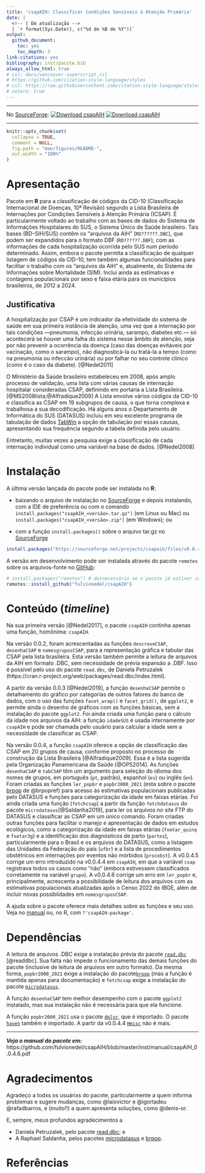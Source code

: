```yaml
---
title: 'csapAIH: Classificar Condições Sensíveis à Atenção Primária'
date: | 
  <!-- | Em atualização -->
  | `r format(Sys.Date(), c("%d de %B de %Y"))`
output: 
  github_document:
    toc: yes
    toc_depth: 3
link-citations: yes
bibliography: inst/pacote.bib
always_allow_html: true
# csl: docs/vancouver-superscript.csl
# https://github.com/citation-style-language/styles
# csl: https://raw.githubusercontent.com/citation-style-language/styles/master/research-institute-for-nature-and-forest.csl
# zotero: true
---
```



---

No [SourceForge](https://sourceforge.net/projects/csapaih/): 
[![Download csapAIH](https://img.shields.io/sourceforge/dt/csapaih.svg)](https://sourceforge.net/projects/csapaih/files/latest/download) 
[![Download csapAIH](https://img.shields.io/sourceforge/dm/csapaih.svg)](https://sourceforge.net/projects/csapaih/files/latest/download)

---


```r
knitr::opts_chunk$set(
  collapse = TRUE,
  comment = NULL,
  fig.path = "man/figures/README-",
  out.width = "100%"
)
```

# Apresentação

Pacote em **R** para a classificação de códigos da CID-10 (Classificação Internacional de Doenças, 10ª Revisão) segundo a Lista Brasileira de Internações por Condições Sensíveis à Atenção Primária (ICSAP). É particularmente voltado ao trabalho com as bases de dados do Sistema de Informações Hospitalares do SUS, o Sistema Único de Saúde brasileiro. Tais bases (BD-SIH/SUS) contêm os "arquivos da AIH" (`RD??????.DBC`), que podem ser expandidos para o formato DBF (`RD??????.DBF`), com as informações de cada hospitalização ocorrida pelo SUS num período determinado. Assim, embora o pacote permita a classificação de qualquer listagem de códigos da CID-10, tem também algumas funcionalidades para facilitar o trabalho com os "arquivos da AIH" e, atualmente, do Sistema de Informações sobre Mortalidade (SIM). Inclui ainda as estimativas e contagens populacionais por sexo e faixa etária para os municípios brasileiros, de 2012 a 2024.

## Justificativa

A hospitalização por CSAP é um indicador da efetividade do sistema de saúde em sua primeira instância de atenção, uma vez que a internação por tais condições ---pneumonia, infecção urinária, sarampo, diabetes etc.---  só acontecerá se houver uma falha do sistema nesse âmbito de atenção, seja por não prevenir a ocorrência da doença (caso das doenças evitáveis por vacinação, como o sarampo), não diagnosticá-la ou tratá-la a tempo (como na pneumonia ou infeccão urinária) ou por falhar no seu controle clínico (como é o caso da diabete). [@Nedel2011]

O Ministério da Saúde brasileiro estabeleceu em 2008, após amplo processo de validação, uma lista com várias causas de internação hospitalar consideradas CSAP, definindo em portaria a Lista Brasileira. [@MS2008lista;@Alfradique2009] A Lista envolve vários códigos da CID-10 e classifica as CSAP em 19 subgrupos de causa, o que torna complexa e trabalhosa a sua decodificação. Há alguns anos o Departamento de Informática do SUS (DATASUS) incluiu em seu excelente programa de tabulação de dados [TabWin](https://datasus.saude.gov.br/transferencia-de-arquivos/) a opção de tabulação por essas causas, apresentando sua frequência segundo a tabela definida pelo usuário.

Entretanto, muitas vezes a pesquisa exige a classificação de cada internação individual como uma variável na base de dados. [@Nedel2008] 

# Instalação

A última versão lançada do pacote pode ser instalada no **R**:

  * baixando o arquivo de instalação no [SourceForge](https://sourceforge.net/projects/csapaih/) e depois instalando, com a IDE de preferência ou com o comando `install.packages("csapAIH_<versão>.tar.gz")` (em Linux ou Mac) ou `install.packages("csapAIH_<versão>.zip")` (em Windows); ou
  
  * com a função `install.packages()` sobre o arquivo tar.gz no [SourceForge](https://sourceforge.net/projects/csapaih/files/)

```r
install.packages("https://sourceforge.net/projects/csapaih/files/v0.0.4.5/v0.0.4.5%20source%20code.tar.gz/download", type = "source", repos = NULL) 
```

A versão em desenvolvimento pode ser instalada através do pacote `remotes` sobre os arquivos-fonte no [GitHub](https://github.com/fulvionedel/csapAIH):

```r
# install.packages("remotes") # desnecessário se o pacote já estiver instalado
remotes::install_github("fulvionedel/csapAIH")
```


# Conteúdo (_timeline_)

Na sua primeira versão [@Nedel2017], o pacote `csapAIH` continha apenas uma função, homônima: `csapAIH`. 

Na versão 0.0.2, foram acrescentadas as funções `descreveCSAP`, `desenhaCSAP` e `nomesgruposCSAP`, para a representação gráfica e tabular das CSAP pela lista brasileira. Esta versão também permite a leitura de arquivos da AIH em formato .DBC, sem necessidade de prévia expansão a .DBF. Isso é possível pelo uso do pacote `read.dbc`, de Daniela Petruzalek (https://cran.r-project.org/web/packages/read.dbc/index.html). 

A partir da versão 0.0.3 [@Nedel2019], a função `desenhaCSAP` permite o detalhamento do gráfico por categorias de outros fatores do banco de dados, com o uso das funções `facet_wrap()` e `facet_grid()`, de `ggplot2`, e permite ainda o desenho de gráficos com as funções básicas, sem a instalação do pacote `ggplot2`. Foi ainda criada uma função para o cálculo da idade nos arquivos da AIH: a função `idadeSUS` é usada internamente por `csapAIH` e pode ser chamada pelo usuário para calcular a idade sem a necessidade de classificar as CSAP.

Na versão 0.0.4, a função `csapAIH` oferece a opção de classificação das CSAP em 20 grupos de causa, conforme proposto no processo de construção da Lista Brasileira [@Alfradique2009]. Essa é a lista sugerida pela Organização Panamericana da Saúde [@OPS2014]. As funções `desenhaCSAP` e `tabCSAP` têm um argumento para seleção do idioma dos nomes de grupos, em português (`pt`, padrão), espanhol (`es`) ou inglês (`en`).
Foram criadas as funções `ler_popbr` e `popbr2000_2021` (esta sobre o pacote [brpop](https://cran.r-project.org/package=brpop) de @brpopref) para acesso às estimativas populacionais publicadas pelo DATASUS e funções para categorização da idade em faixas etárias. Foi ainda criada uma função (`fetchcsap`) a partir da função `fetchdatasus` do pacote `microdatasus`[@Saldanha2019], para ler os arquivos no site FTP do DATASUS e classificar as CSAP em um único comando. Foram criadas outras funções para facilitar o manejo e apresentação de dados em estudos ecológicos, como a categorização da idade em faixas etárias (`fxetar_quinq` e `fxetar3g`) e a identificação dos diagnósticos de parto (`partos`), particularmente para o Brasil e os arquivos do DATASUS, como a listagem das Unidades da Federação do país (`ufbr`) e a lista de procedimentos obstétricos em internações por eventos não mórbidos (`procobst`). A v0.0.4.5 corrige um erro introduzido na v0.0.4.4 em `csapAIH`, em que a variável `csap` registrava todos os casos como "não" (embora estivessem classificados corretamente na variável `grupo`). A v0.0.4.6 corrige um erro em `ler_popbr` e, principalmente, acrescenta a possibilidade de leitura dos arquivos com as estimativas populacionais atualizadas após o Censo 2022 do IBGE, além de incluir novas possiblidades em `nomesgruposCSAP`.

A ajuda sobre o pacote oferece mais detalhes sobre as funções e seu uso. Veja no [manual](https://github.com/fulvionedel/csapAIH/blob/master/docs/csapAIH_0.0.4.6.pdf) ou, no R, com `?'csapAIH-package'`.


# Dependências

A leitura de arquivos .DBC exige a instalação prévia do pacote [`read.dbc`](https://cran.r-project.org/web/packages/read.dbc/index.html) [@readdbc]. Sua falta não impede o funcionamento das demais funções do pacote (inclusive de leitura de arquivos em outro formato). Da mesma forma,  `popbr2000_2021` exige a instalação do pacote[`brpop`](https://rfsaldanha.github.io/brpop/) (mas a função é mantida apenas para documentação) e  `fetchcsap` exige a instalação do pacote [`microdatasus`](https://github.com/rfsaldanha/microdatasus). 

A função `desenhaCSAP` tem melhor desempenho com o pacote `ggplot2` instalado, mas sua instalação não é necessária para que ela funcione. 

A função `popbr2000_2021` usa o pacote [`dplyr`](https://cran.r-project.org/package=dplyr), que é importado. O pacote [`haven`](https://cran.r-project.org/package=haven) também é importado. A partir da v0.0.4.4 [`Hmisc`](https://cran.r-project.org/web/packages/Hmisc/index.html) não é mais.
<!-- O código da função `???` é escrito com a função de encadeamento de comandos  ("_piping_") própria do R ("|>") e seu uso exige, portanto, R>=4.1.0 (espero não gerar outro problema como [esse](https://github.com/fulvionedel/csapAIH/issues/5). -->

---
***Veja o manual do pacote em:*** 
https://github.com/fulvionedel/csapAIH/blob/master/inst/manual/csapAIH_0.0.4.6.pdf

<!-- You'll still need to render `README.Rmd` regularly, to keep `README.md` up-to-date. `devtools::build_readme()` is handy for this. You could also use GitHub Actions to re-render `README.Rmd` every time you push. An example workflow can be found here: <https://github.com/r-lib/actions/tree/v1/examples>. -->


# Agradecimentos

Agradeço a todxs os usuárixs do pacote, particularmente a quem informa problemas e sugere mudanças, como \@laiovictor e \@igortadeu \@rafadbarros, e (muito!!) a quem apresenta soluções, como \@denis-or. 

E, sempre, meus profundos agradecimentos a  

  - Daniela Petruzalek, pelo pacote [read.dbc](https://cran.r-project.org/web/packages/read.dbc/index.html); e
  - A Raphael Saldanha, pelos pacotes [microdatasus](https://github.com/rfsaldanha/microdatasus) e [brpop](https://github.com/rfsaldanha/brpop).


# Referências

